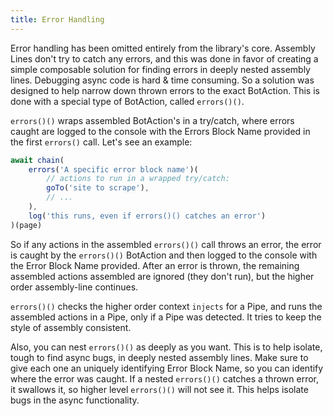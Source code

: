 ---
title: Error Handling
---

Error handling has been omitted entirely from the library's core. Assembly Lines don't try to catch any errors, and this was done in favor of creating a simple composable solution for finding errors in deeply nested assembly lines. Debugging async code is hard & time consuming. So a solution was designed to help narrow down thrown errors to the exact BotAction. This is done with a special type of BotAction, called `errors()()`.

`errors()()` wraps assembled BotAction's in a try/catch, where errors caught are logged to the console with the Errors Block Name provided in the first `errors()` call. Let's see an example:

```typescript
await chain(
    errors('A specific error block name')(
        // actions to run in a wrapped try/catch:
        goTo('site to scrape'),
        // ... 
    ),
    log('this runs, even if errors()() catches an error')
)(page)
```
So if any actions in the assembled `errors()()` call throws an error, the error is caught by the `errors()()` BotAction and then logged to the console with the Error Block Name provided. After an error is thrown, the remaining assembled actions assembled are ignored (they don't run), but the higher order assembly-line continues.

`errors()()` checks the higher order context `injects` for a Pipe, and runs the assembled actions in a Pipe, only if a Pipe was detected. It tries to keep the style of assembly consistent.

Also, you can nest `errors()()` as deeply as you want. This is to help isolate, tough to find async bugs, in deeply nested assembly lines. Make sure to give each one an uniquely identifying Error Block Name, so you can identify where the error was caught. If a nested `errors()()` catches a thrown error, it swallows it, so higher level `errors()()` will not see it. This helps isolate bugs in the async functionality.